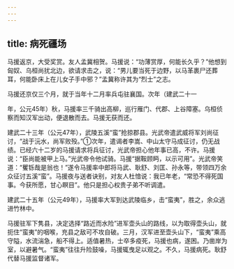 ```yaml
---
---
---
```

title: 病死疆场
---



马援返京，大受奖赏。友人孟冀相贺。马援说：“功薄赏厚，何能长久乎？”他想到匈奴、乌桓尚扰北边，欲请求击之，说：“男儿要当死于边野，以马革裹尸还葬耳，何能卧床上在儿女子手中邪？”孟冀称许其为“烈士”之志。

马援还京仅三个月，就于当年十二月率兵屯驻襄国。次年（建武二十一

年，公元45年）秋，马援率三千骑出高柳，巡行雁门、代郡、上谷障塞。乌桓侦察而知汉军出动，便退散而去。马援无获而还。

建武二十三年（公元47年），武陵五溪“蛮”抢掠郡县。光武帝遣武威将军刘尚征讨，“战于沅水，尚军败殁。”①次年，遣谒者李嵩、中山太守马成征讨，仍无战绩。已经六十二岁的马援请求将兵征讨，光武帝担心他年事已高，不许。马援说：“臣尚能被甲上马。”光武帝令他试骑。马援“据鞍顾眄，以示可用”。光武帝笑道：“矍铄哉是翁也！”遂令马援率中郎将马武、耿舒、刘匡、孙永等，带领四万余众征讨五溪“蛮”。马援夜与送者诀别，对友人杜愔说：我已年老，“常恐不得死国事。今获所愿，甘心瞑目”。他只是担心权贵子弟不听调遣。

建武二十五年（公元49年），马援率大军到达武陵临乡，击“蛮夷”，胜之，余众逃进竹林中。

马援驻军下隽县，决定选择“路近而水险”进军壶头山的路线，以为取得壶头山，就扼住“蛮夷”的咽喉，充县之敌可不攻自破。三月，汉军进至壶头山下，“蛮夷”乘高守隘，水流湍急，船不得上。适值暑热，士卒多疫死，马援也病，遂困。乃凿岸为室，以避暑气。“蛮夷”往往升险鼓噪，马援辄曳足以观之。不久，马援病死。耿舒代替马援监督诸军。